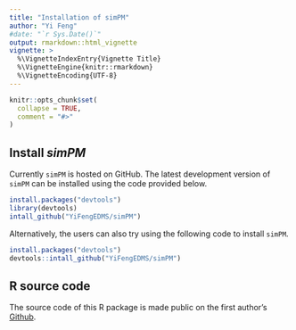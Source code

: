 ```yaml
---
title: "Installation of simPM"
author: "Yi Feng"
#date: "`r Sys.Date()`"
output: rmarkdown::html_vignette
vignette: >
  %\VignetteIndexEntry{Vignette Title}
  %\VignetteEngine{knitr::rmarkdown}
  %\VignetteEncoding{UTF-8}
---
```


```r
knitr::opts_chunk$set(
  collapse = TRUE,
  comment = "#>"
)
```

## Install _simPM_

Currently `simPM` is hosted on GitHub. The latest development version of `simPM` can be installed using the code provided below. 

```r
install.packages("devtools")
library(devtools)
intall_github("YiFengEDMS/simPM")
``` 

Alternatively, the users can also try using the following code to install `simPM`.

```r
install.packages("devtools")
devtools::intall_github("YiFengEDMS/simPM")
```


## R source code 

The source code of this R package is made public on the first author's [Github](https://github.com/YiFengEDMS/simPM). 

